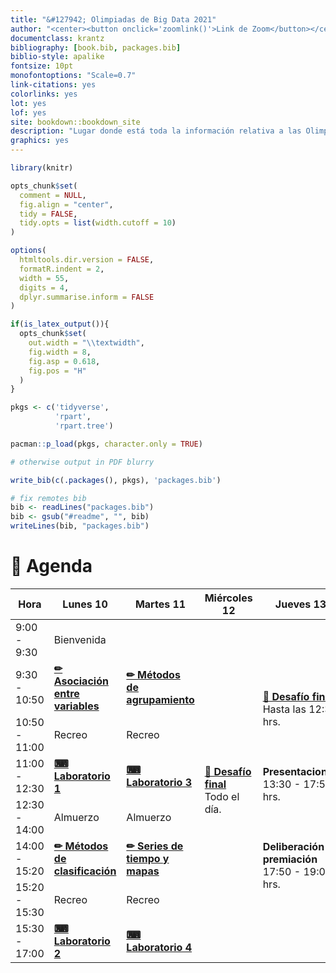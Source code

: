 ```yaml
--- 
title: "&#127942; Olimpiadas de Big Data 2021"
author: "<center><button onclick='zoomlink()'>Link de Zoom</button></center>"
documentclass: krantz
bibliography: [book.bib, packages.bib]
biblio-style: apalike
fontsize: 10pt
monofontoptions: "Scale=0.7"
link-citations: yes
colorlinks: yes
lot: yes
lof: yes
site: bookdown::bookdown_site
description: "Lugar donde está toda la información relativa a las Olimpiadas de Big Data organizadas por MIDAS UC"
graphics: yes
---
```


```r
library(knitr)

opts_chunk$set( 
  comment = NULL,
  fig.align = "center", 
  tidy = FALSE, 
  tidy.opts = list(width.cutoff = 10)
)

options(
  htmltools.dir.version = FALSE, 
  formatR.indent = 2, 
  width = 55, 
  digits = 4,
  dplyr.summarise.inform = FALSE
)

if(is_latex_output()){
  opts_chunk$set(
    out.width = "\\textwidth", 
    fig.width = 8, 
    fig.asp = 0.618,
    fig.pos = "H"
  )
}

pkgs <- c('tidyverse', 
          'rpart', 
          'rpart.tree')

pacman::p_load(pkgs, character.only = TRUE)

# otherwise output in PDF blurry

write_bib(c(.packages(), pkgs), 'packages.bib')

# fix remotes bib
bib <- readLines("packages.bib")
bib <- gsub("#readme", "", bib)
writeLines(bib, "packages.bib")
```

# &#128197; Agenda {-}

<table class="tg">
<thead>
  <tr>
    <th class="tg-vbic"><span style="font-weight:bold">Hora</span></th>
    <th class="tg-vbic"><span style="font-weight:bold">Lunes 10</span></th>
    <th class="tg-vbic"><span style="font-weight:bold">Martes 11</span></th>
    <th class="tg-vbic"><span style="font-weight:bold">Miércoles 12</span></th>
    <th class="tg-amwm">Jueves 13</th>
  </tr>
</thead>
<tbody>
  <tr>
    <td class="tg-o40d"><span style="font-weight:normal">9:00 - 9:30</span></td>
    <td class="tg-yb78"><span style="font-weight:normal">Bienvenida</span></td>
    <td class="tg-o40d"></td>
    <td class="tg-duar" rowspan="8"><span style="font-weight:bold"><a href="desafío-final.html">&#129351; Desafío final</a></span><br><span style="font-weight:normal">Todo el día.</span></td>
    <td class="tg-nrix" rowspan="8"><span style="font-weight:bold"><a href="desafío-final.html">&#129351; Desafío final</a></span><br>Hasta las 12:30 hrs.<br><br><br><br><span style="font-weight:bold">Presentaciones</span><br>13:30 - 17:50 hrs.<br><br><br><br><span style="font-weight:bold">Deliberación y premiación</span><br>17:50 - 19:00 hrs.</td>
  </tr>
  <tr>
    <td class="tg-o40d"><span style="font-weight:normal">9:30 - 10:50</span></td>
    <td class="tg-g5p9"><span style="font-weight:bold"><a href="asociación-entre-variables.html">&#9999; Asociación entre variables</a></span></td>
    <td class="tg-vbic"><span style="font-weight:bold"><a href="métodos-de-agrupamiento.html">&#9999; Métodos de agrupamiento</a></span></td>
  </tr>
  <tr>
    <td class="tg-o40d"><span style="font-weight:normal">10:50 - 11:00</span></td>
    <td class="tg-yb78"><span style="font-weight:normal">Recreo</span></td>
    <td class="tg-o40d"><span style="font-weight:normal">Recreo</span></td>
  </tr>
  <tr>
    <td class="tg-o40d"><span style="font-weight:normal">11:00 - 12:30</span></td>
    <td class="tg-g5p9"><span style="font-weight:bold"><a href="laboratorio-1.html">&#9000; Laboratorio 1</a></span></td>
    <td class="tg-vbic"><span style="font-weight:bold"><a href="laboratorio-3.html">&#9000; Laboratorio 3</a></span></td>
  </tr>
  <tr>
    <td class="tg-o40d"><span style="font-weight:normal">12:30 - 14:00</span></td>
    <td class="tg-yb78"><span style="font-weight:normal">Almuerzo</span></td>
    <td class="tg-o40d"><span style="font-weight:normal">Almuerzo</span></td>
  </tr>
  <tr>
    <td class="tg-o40d"><span style="font-weight:normal">14:00 - 15:20</span></td>
    <td class="tg-g5p9"><span style="font-weight:bold"><a href="métodos-de-clasificación.html">&#9999; Métodos de clasificación</a></span></td>
    <td class="tg-vbic"><span style="font-weight:bold"><a href="series-de-tiempo-y-mapas.html">&#9999; Series de tiempo y mapas</a></span></td>
  </tr>
  <tr>
    <td class="tg-o40d"><span style="font-weight:normal">15:20 - 15:30</span></td>
    <td class="tg-yb78"><span style="font-weight:normal">Recreo</span></td>
    <td class="tg-o40d"><span style="font-weight:normal">Recreo</span></td>
  </tr>
  <tr>
    <td class="tg-o40d"><span style="font-weight:normal">15:30 - 17:00</span></td>
    <td class="tg-g5p9"><span style="font-weight:bold"><a href="laboratorio-2.html">&#9000; Laboratorio 2</a></span></td>
    <td class="tg-vbic"><span style="font-weight:bold"><a href="laboratorio-4.html">&#9000; Laboratorio 4</a></span></td>
  </tr>
</tbody>
</table>